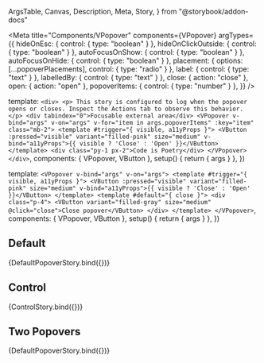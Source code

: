   ArgsTable,
  Canvas,
  Description,
  Meta,
  Story,
} from "@storybook/addon-docs"



<Meta
  title="Components/VPopover"
  components={VPopover}
  argTypes={{
    hideOnEsc: { control: { type: "boolean" } },
    hideOnClickOutside: { control: { type: "boolean" } },
    autoFocusOnShow: { control: { type: "boolean" } },
    autoFocusOnHide: { control: { type: "boolean" } },
    placement: { options: [...popoverPlacements], control: { type: "radio" } },
    label: { control: { type: "text" } },
    labelledBy: { control: { type: "text" } },
    close: { action: "close" },
    open: { action: "open" },
    popoverItems: { control: { type: "number" } },
  }}
/>

  template: `
    <div>
      <p>
        This story is configured to log when the popover opens or closes. Inspect the Actions tab to observe this behavior.
      </p>
      <div tabindex="0">Focusable external area</div>
      <VPopover v-bind="args" v-on="args" v-for="item in args.popoverItems" :key="item" class="mb-2">
        <template #trigger="{ visible, a11yProps }">
          <VButton :pressed="visible" variant="filled-pink" size="medium" v-bind="a11yProps">{{
              visible ? 'Close' : 'Open'
           }}</VButton>
        </template>
        <div class="py-1 px-2">Code is Poetry</div>
      </VPopover>
    </div>
  `,
  components: { VPopover, VButton },
  setup() {
    return { args }
  },
})

  template: `
    <VPopover v-bind="args" v-on="args">
      <template #trigger="{ visible, a11yProps }">
        <VButton :pressed="visible" variant="filled-pink" size="medium" v-bind="a11yProps">{{
            visible ? 'Close' : 'Open'
        }}</VButton>
      </template>
      <template #default="{ close }">
        <div class="p-4">
        <VButton variant="filled-gray" size="medium"  @click="close">Close popover</VButton>
        </div>
      </template>
    </VPopover>
  `,
  components: { VPopover, VButton },
  setup() {
    return { args }
  },
})

<Description of={VPopover} />

<ArgsTable of={VPopover} />

## Default

<Canvas>
  <Story name="Default" args={{ popoverItems: 1 }}>
    {DefaultPopoverStory.bind({})}
  </Story>
</Canvas>

## Control

<Canvas>
  <Story name="Control">{ControlStory.bind({})}</Story>
</Canvas>

## Two Popovers

<Canvas>
  <Story name="Two Popovers" args={{ popoverItems: 2 }}>
    {DefaultPopoverStory.bind({})}
  </Story>
</Canvas>
